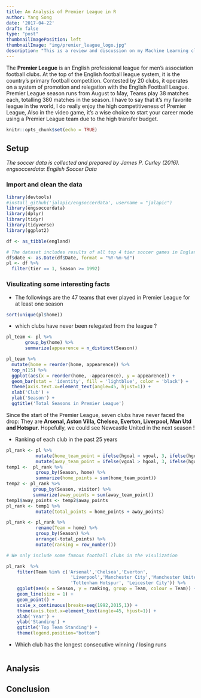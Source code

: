 ```yaml
---
title: An Analysis of Premier League in R
author: Yang Song
date: '2017-04-22'
draft: false
type: "post"
thumbnailImagePosition: left
thumbnailImage: "img/premier_league_logo.jpg"
description: "This is a review and discussion on my Machine Learning class project - Mining the Stack Overflow Dataset."
---
```



The **Premier League** is an English professional league for men's association football clubs. At the top of the English football league system, it is the country's primary football competition. Contested by 20 clubs, it operates on a system of promotion and relegation with the English Football League. Premier League season runs from August to May, Teams play 38 matches each, totalling 380 matches in the season. I have to say that it's my favorite league in the world, I do really enjoy the high competitiveness of Premier League, Also in the video game, it's a wise choice to start your career mode using a Premier League team due to the high transfer budget.



<!--more-->


```r
knitr::opts_chunk$set(echo = TRUE)
```


## Setup

*The soccer data is collected and prepared by James P. Curley (2016). engsoccerdata: English Soccer Data*

### Import and clean the data

```r
library(devtools)
#install_github('jalapic/engsoccerdata', username = "jalapic")
library(engsoccerdata)
library(dplyr)
library(tidyr)
library(tidyverse)
library(ggplot2)

df <- as_tibble(england)

# The dataset includes results of all top 4 tier soccer games in England since 1888, In our analysis, We are only interested in the Premier League which started in 1992.
df$date <- as.Date(df$Date, format = "%Y-%m-%d")
pl <- df %>%
  filter(tier == 1, Season >= 1992)
```


### Visulizating some interesting facts

* The followings are the 47 teams that ever played in Premier League for at least one season

```r
sort(unique(pl$home))
```

* which clubs have never been relegated from the league ?

```r

pl_team <- pl %>%
       group_by(home) %>%
       summarize(appearence = n_distinct(Season))

pl_team %>%
  mutate(home = reorder(home, appearence)) %>%
  top_n(15) %>%
  ggplot(aes(x = reorder(home, -appearence), y = appearence)) +
  geom_bar(stat = 'identity', fill = 'lightblue', color = 'black') +
  theme(axis.text.x=element_text(angle=45, hjust=1)) +
  xlab('Club') +
  ylab('Season') +
  ggtitle('Total Seasons in Premier League')

```

Since the start of the Premier League, seven clubs have never faced the drop: They are **Arsenal, Aston Villa, Chelsea, Everton, Liverpool, Man Utd and Hotspur**. Hopefully, we could see Newcastle United in the next season !



* Ranking of each club in the past 25 years

```r
pl_rank <- pl %>%
           mutate(home_team_point = ifelse(hgoal > vgoal, 3, ifelse(hgoal == vgoal, 1, 0))) %>%
           mutate(away_team_point = ifelse(vgoal > hgoal, 3, ifelse(hgoal == vgoal, 1, 0)))
temp1 <-  pl_rank %>%
           group_by(Season, home) %>%
           summarize(home_points = sum(home_team_point))
temp2 <- pl_rank %>%
          group_by(Season, visitor) %>%
          summarize(away_points = sum(away_team_point))
temp1$away_points <- temp2$away_points
pl_rank <- temp1 %>%
           mutate(total_points = home_points + away_points)

pl_rank <- pl_rank %>%
           rename(Team = home) %>%
           group_by(Season) %>%
           arrange(-total_points) %>%
           mutate(ranking = row_number())

# We only include some famous football clubs in the visulization

pl_rank  %>%
    filter(Team %in% c('Arsenal','Chelsea','Everton',
                        'Liverpool','Manchester City','Manchester United',
                        'Tottenham Hotspur', 'Leicester City')) %>%
    ggplot(aes(x = Season, y = ranking, group = Team, colour = Team)) +
    geom_line(size = 1) +
    geom_point() +
    scale_x_continuous(breaks=seq(1992,2015,1)) +
    theme(axis.text.x=element_text(angle=45, hjust=1)) +
    xlab('Year') +
    ylab('Standing') +
    ggtitle('Top Team Standing') +
    theme(legend.position="bottom")


```



* Which club has the longest consecutive winning / losing runs

```r

```


## Analysis



## Conclusion
